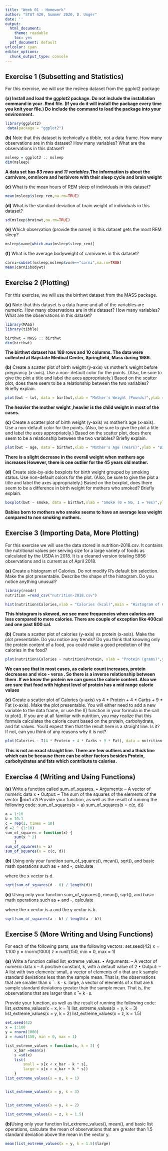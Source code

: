 ```yaml
---
title: "Week 01 - Homework"
author: "STAT 420, Summer 2020, D. Unger"
date: ''
output:
  html_document: 
    theme: readable
    toc: yes
  pdf_document: default
urlcolor: cyan
editor_options: 
  chunk_output_type: console
---
```


## Exercise 1 (Subsetting and Statistics)

For this exercise, we will use the msleep dataset from the ggplot2 package

**(a) Install and load the ggplot2 package. Do not include the installation command in your .Rmd file. (If you do it will install the package every time you knit your file.) Do include the command to load the package into your environment.**

```r
library(ggplot2)
 data(package = "ggplot2")

```

**(b)** Note that this dataset is technically a tibble, not a data frame. How many observations are in this dataset? How many variables? What are the observations in this dataset?

```r
msleep = ggplot2 :: msleep
dim(msleep)
```

**A data set has *83 rows* and *11 variables*.The information is about the  carnivore, omnivore and herbivore with their sleep cycle and brain weight**

**(c)** What is the mean hours of REM sleep of individuals in this dataset?

```r
mean(msleep$sleep_rem,na.rm=TRUE)
```

**(d)** What is the standard deviation of brain weight of individuals in this dataset?

```r
sd(msleep$brainwt,na.rm=TRUE)
```

**(e)** Which observation (provide the name) in this dataset gets the most REM sleep?

```r
msleep$name[which.max(msleep$sleep_rem)]
```

**(f)** What is the average bodyweight of carnivores in this dataset?
```r
carni=subset(msleep,msleep$vore=="carni",na.rm=TRUE)
mean(carni$bodywt)
```

## Exercise 2 (Plotting)

For this exercise, we will use the birthwt dataset from the MASS package.

**(a)** Note that this dataset is a data frame and all of the variables are numeric. How many observations are
in this dataset? How many variables? What are the observations in this dataset?

```r
library(MASS)
library(tibble)

```
```r
birthwt = MASS :: birthwt
dim(birthwt)
```
**The birthwt dataset has 189 rows and 10 columns. The data were collected at Baystate Medical Center, Springfield, Mass during 1986.**



**(b)** Create a scatter plot of birth weight (y-axis) vs mother’s weight before pregnancy (x-axis). Use a non- default color for the points. (Also, be sure to give the plot a title and label the axes appropriately.) Based on the scatter plot, does there seem to be a relationship between the two variables? Briefly explain.

```r
plot(bwt ~ lwt, data = birthwt,xlab = "Mother's Weight (Pounds)",ylab = "Birth Weight of Child (Grams)",main = "Birth Weight vs Mother's Weight",pch = 20,cex = 1.5,col = "dodgerblue")
```

**The heavier the mother weight ,heavier is the child weight in most of the cases.**

**(c)** Create a scatter plot of birth weight (y-axis) vs mother’s age (x-axis). Use a non-default color for the points. (Also, be sure to give the plot a title and label the axes appropriately.) Based on the scatter plot, does there seem to be a relationship between the two variables? Briefly explain.

```r
plot(bwt ~ age, data = birthwt,xlab = "Mother's Age (Years)",ylab = "Birth Weight of Child (Grams)",main = "Birth Weight vs Mother's Age",pch = 20,cex = 1.5,col = "dodgerblue")
```

**There is a slight decrease in the overall weight when mothers age increases
However, there is one outlier  for the 45 years old mother.**

**(d)** Create side-by-side boxplots for birth weight grouped by smoking status. Use non-default colors for the plot. (Also, be sure to give the plot a title and label the axes appropriately.) Based on the boxplot, does there seem to be a difference in birth weight for mothers who smoked? Briefly explain.

```r
boxplot(bwt ~ smoke, data = birthwt,xlab = "Smoke (0 = No, 1 = Yes)",ylab = "Birth Weight (grams)",main = "Birth Weight vs Smoking",pch = 20,cex = 1.5)
```

**Babies born to mothers who smoke seems to have an average less weight compared to non smoking mothers.**

## Exercise 3 (Importing Data, More Plotting)

For this exercise we will use the data stored in nutrition-2018.csv. It contains the nutritional values per serving size for a large variety of foods as calculated by the USDA in 2018. It is a cleaned version totaling 5956 observations and is current as of April 2018.

**(a)** Create a histogram of Calories. Do not modify R’s default bin selection. Make the plot presentable. Describe the shape of the histogram. Do you notice anything unusual?

```r
library(readr)
nutrition =read_csv("nutrition-2018.csv")

```
```r
hist(nutrition$Calories,xlab = "Calories (kcal)",main = "Histogram of Calories for Various Foods",border = "dodgerblue",col = "grey")
```

**This histogram is skewed, we see more frequencies when calories are less compared to more calories.
There are couple of exception like 400cal and one past 800 cal.**

**(b)** Create a scatter plot of calories (y-axis) vs protein (x-axis). Make the plot presentable. Do you notice any trends? Do you think that knowing only the protein content of a food, you could make a good prediction of the calories in the food?

```r
plot(nutrition$Calories ~ nutrition$Protein, xlab = "Protein (grams)",ylab = "Calories (kcal)",main = "Calories vs Protein",pch = 20,cex = 1,col = "dodgerblue")
```

**We can see that in most cases, as calorie count increases, protein decreases and vice - versa . So there is a inverse relationship between them .If we know the protein we can guess the calorie content.
Also we are sure that food with highest level of protein has a mid range calorie values**

**(c)** Create a scatter plot of Calories (y-axis) vs 4 * Protein + 4 * Carbs + 9 * Fat (x-axis). Make the plot presentable. You will either need to add a new variable to the data frame, or use the I() function in your formula in the call to plot(). If you are at all familiar with nutrition, you may realize that this formula calculates the calorie count based on the protein, carbohydrate, and fat values. You’d expect then that the result here is a straight line. Is it? If not, can you think of any reasons why it is not?

```r
plot(Calories ~ I(4 * Protein + 4 * Carbs + 9 * Fat), data = nutrition,xlab = "protein, carbohydrate, and fat (grams)",ylab = "Calories (kcal)",main = "Calories vs (protein, carbohydrate, and fat) ",pch = 20,cex = 1,col = "dodgerblue")
```
**This is not an exact straight line. There are  few outliers and a thick line which can be because there can be other factors besides Protein, carbohydrates and fats which contribute to calories.**





## Exercise 4 (Writing and Using Functions)

**(a)**   Write a function called sum_of_squares.
• Arguments:
– A vector of numeric data x
• Output:
– The sum of the squares of the elements of the vector 􏰀ni=1 x2i
Provide your function, as well as the result of running the following code:
sum_of_squares(x = a) 
sum_of_squares(x = c(c, d))

```r
a = 1:10
b = 10:1
c = rep(1, times = 10)
d =2 ^ (1:10)
sum_of_squares = function(x) {
    sum(x ^ 2)
    }
sum_of_squares(x = a)
sum_of_squares(x = c(c, d))
```






**(b)** Using only your function sum_of_squares(), mean(), sqrt(), and basic math operations such as + and -, calculate

where the x vector is d.

```r
sqrt(sum_of_squares(d - 0) / length(d))
```




**(c)** Using only your function sum_of_squares(), mean(), sqrt(), and basic math operations such as + and -, calculate

where the x vector is a and the y vector is b.
```r
sqrt(sum_of_squares(a - b) / length(a - b))

```
## Exercise 5 (More Writing and Using Functions)

For each of the following parts, use the following vectors:
set.seed(42)
x = 1:100
y = rnorm(1000)
z = runif(150, min = 0, max = 1)

**(a)** Write a function called list_extreme_values. 
• Arguments:
– A vector of numeric data x
– A positive constant, k, with a default value of 2
• Output:
– A list with two elements:
small, a vector of elements of x that are k sample standard deviations less than the sample mean. That is, the observations that are smaller than x ̄ − k · s.
large, a vector of elements of x that are k sample standard deviations greater than the sample mean. That is, the observations that are larger than x ̄ + k · s.

Provide your function, as well as the result of running the following code:
list_extreme_values(x = x, k = 1) 
list_extreme_values(x = y, k = 3) 
list_extreme_values(x = y, k = 2) 
list_extreme_values(x = z, k = 1.5)

```r
set.seed(42)
x = 1:100
y = rnorm(1000)
z = runif(150, min = 0, max = 1)

list_extreme_values = function(x, k = 2) {
    x_bar =mean(x)
    s =sd(x)
    list(
        small = x[x < x_bar - k * s],
        large = x[x > x_bar + k * s])
    }
list_extreme_values(x = x, k = 1)


list_extreme_values(x = y, k = 3)


list_extreme_values(x = y, k = 2)

list_extreme_values(x = z, k = 1.5)
```


**(b)**Using only your function list_extreme_values(), mean(), and basic list operations, calculate the mean of observations that are greater than 1.5 standard deviation above the mean in the vector y.

```r
mean(list_extreme_values(x = y, k = 1.5)$large)
```



